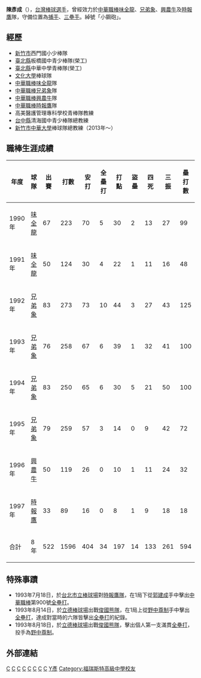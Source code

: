 {{Otheruses|other=名为陈彦成的其他人物|陈良器}}{{blpsources|time=2022-05-03}}{{Infobox CPBL player|
bgcolor1=#1c2841|
bgcolor2=#6d7380|
textcolor1=#FFF200|
textcolor2=#FFF200|
name=陳彥成|
image=陳彥成.jpg|
width=250px|
birthdate={{birth_date_and_age|1965|10|15|mf=y}}|
birthplace={{ROC|臺灣省}}[[新竹縣|新竹縣]][[新竹市_(縣轄市)|新竹市]]|
nationality={{ROC}}|
position=捕手|
team=|
number=|
bats=右|
throws=右|
debutdate=3月17日|
debutyear=1990年|
debutteam=味全龍|
statyear=1997年|
stat1label=[[打擊率|打擊率]]|
stat1value=0.253|
stat2label=[[全壘打|全壘打]]|
stat2value=34|
stat3label=[[打點|打點]]|
stat3value=197|
teams=<nowiki></nowiki>
*[[味全龍|味全龍]] （1990年—1991年）
*[[兄弟象|兄弟象]] （1992年—1995年）
*[[興農牛|興農牛]] （1996年）
*[[時報鷹|時報鷹]] （1997年）
}}
'''陳彥成'''（{{bd|1965年|10月15日|||C陳}}），[[台灣|台灣]][[棒球|棒球]][[選手|選手]]，曾經效力於[[中華職棒|中華職棒]][[味全龍|味全龍]]、[[兄弟象|兄弟象]]、[[興農牛|興農牛]]及[[時報鷹|時報鷹]]隊，守備位置為[[捕手|捕手]]、[[三壘手|三壘手]]。綽號「小鋼砲」。

==經歷==
*[[新竹市|新竹市]]西門國小少棒隊 
*[[新北市|臺北縣]]板橋國中青少棒隊(榮工) 
*[[新北市|臺北縣]]中華中學青棒隊(榮工) 
*[[文化大學|文化大學]]棒球隊 
*[[中華職棒|中華職棒]][[味全龍|味全龍]]隊 
*[[中華職棒|中華職棒]][[兄弟象|兄弟象]]隊
*[[中華職棒|中華職棒]][[興農牛|興農牛]]隊 
*[[中華職棒|中華職棒]][[時報鷹|時報鷹]]隊 
*高美醫護管理專科學校青棒隊教練 
*[[台中縣|台中縣]]清海國中青少棒隊總教練 
*[[新竹市|新竹市]][[中華大學|中華大學]]棒球隊總教練（2013年～） 

==職棒生涯成績==
{|Border=1 WIDTH=800PX
|- align=center
!年度!!球隊!!出賽!!打數!!安打!!全壘打!!打點!!盜壘!!四死!!三振!!壘打數!!雙殺打!!打擊率
|- align=center
|1990年||[[味全龍|味全龍]]||67||223||70||5||30||2||13||27||99||9||0.314
|- align=center
|1991年||[[味全龍|味全龍]]||50||124||30||4||22||1||11||16||48||3||0.242
|- align=center
|1992年||[[兄弟象|兄弟象]]||83||273||73||10||44||3||27||43||125||10||0.267
|- align=center
|1993年||[[兄弟象|兄弟象]]||76||258||67||6||39||1||32||41||100||4||0.260
|- align=center
|1994年||[[兄弟象|兄弟象]]||83||250||65||6||30||5||21||50||100||5||0.260
|- align=center
|1995年||[[兄弟象|兄弟象]]||79||259||57||3||14||0||9||42||72||11||0.220
|- align=center
|1996年||[[興農牛|興農牛]]||50||119||26||0||10||1||11||24||32||2||0.218
|- align=center
|1997年||[[時報鷹|時報鷹]]||33||89||16||0||8||1||9||18||18||7||0.180
|- align=center style="color:black; background-color:yellow"
!合計||8年||522||1596||404||34||197||14||133||261||594||52||0.253
|}

==特殊事蹟==
* 1993年7月18日，於[[台北市立棒球場|台北市立棒球場]]對[[時報鷹隊|時報鷹隊]]，在1局下從[[郭建成|郭建成]]手中擊出[[中華職棒|中華職棒]]第900號[[全壘打|全壘打]]。
* 1993年8月14日，於[[立德棒球場|立德棒球場]]出戰[[俊國熊隊|俊國熊隊]]，在1局上從[[野中尊制|野中尊制]]手中擊出[[全壘打|全壘打]]，達成對當時的六隊皆擊出[[全壘打|全壘打]]的紀錄。 
* 1993年8月18日，於[[立德棒球場|立德棒球場]]出戰[[俊國熊隊|俊國熊隊]]，擊出個人第一支滿貫[[全壘打|全壘打]]，投手為[[野中尊制|野中尊制]]。 

==外部連結==
{{台灣棒球維基館}}
{{味全龍1990年中華職棒總冠軍}}
{{兄弟象1992年中華職棒總冠軍}}
{{兄弟象1993年中華職棒總冠軍}}
{{兄弟象1994年中華職棒總冠軍}}

[[Category:台灣棒球運動員|C]]
[[Category:味全龍隊球員|C]]
[[Category:兄弟象隊球員|C]]
[[Category:興農牛隊球員|C]]
[[Category:時報鷹隊球員|C]]
[[Category:中華青棒隊選手|C]]
[[Category:中華成棒隊選手|C]]
[[Category:中國文化大學校友|C]]
[[Category:陳姓|Y彥]]
[[Category:福瑞斯特高級中學校友|Category:福瑞斯特高級中學校友]]